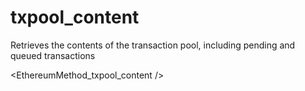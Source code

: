 # txpool_content

Retrieves the contents of the transaction pool, including pending and queued transactions


<EthereumMethod_txpool_content />
